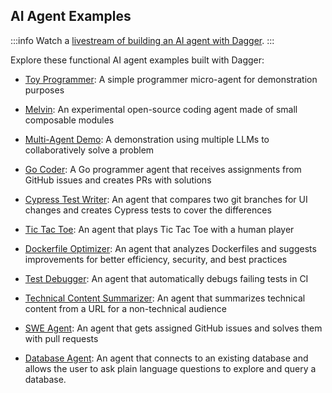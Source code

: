 ## AI Agent Examples

:::info
Watch a [livestream of building an AI agent with Dagger](https://www.youtube.com/watch?v=1rDcyiR0wZE).
:::

Explore these functional AI agent examples built with Dagger:

- [Toy Programmer](https://github.com/shykes/toy-programmer): A simple programmer micro-agent for demonstration purposes

- [Melvin](https://github.com/dagger/agents/tree/main/melvin): An experimental open-source coding agent made of small composable modules

- [Multi-Agent Demo](https://github.com/kpenfound/agents/tree/main/multiagent-demo): A demonstration using multiple LLMs to collaboratively solve a problem

- [Go Coder](https://github.com/kpenfound/agents/tree/main/go-coder): A Go programmer agent that receives assignments from GitHub issues and creates PRs with solutions

- [Cypress Test Writer](https://github.com/jpadams/cypress-test-writer): An agent that compares two git branches for UI changes and creates Cypress tests to cover the differences

- [Tic Tac Toe](https://github.com/kpenfound/agents/tree/main/tictactoe): An agent that plays Tic Tac Toe with a human player

- [Dockerfile Optimizer](https://github.com/samalba/agents/tree/main/dockerfile-optimizer): An agent that analyzes Dockerfiles and suggests improvements for better efficiency, security, and best practices

- [Test Debugger](https://github.com/kpenfound/greetings-api/blob/main/DEBUGGER_AGENT.md): An agent that automatically debugs failing tests in CI

- [Technical Content Summarizer](https://github.com/jasonmccallister/technical-content-summarizer): An agent that summarizes technical content from a URL for a non-technical audience

- [SWE Agent](https://github.com/kpenfound/greetings-api/blob/main/SWE_AGENT.md): An agent that gets assigned GitHub issues and solves them with pull requests

- [Database Agent](https://github.com/jasonmccallister/database-agent): An agent that connects to an existing database and allows the user to ask plain language questions to explore and query a database.
